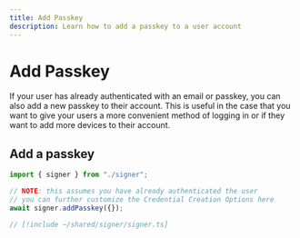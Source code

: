 ```yaml
---
title: Add Passkey
description: Learn how to add a passkey to a user account
---
```


# Add Passkey

If your user has already authenticated with an email or passkey, you can also add a new passkey to their account. This is
useful in the case that you want to give your users a more convenient method of logging in or if they want to add more devices
to their account.

## Add a passkey

<CodeBlocks>

```ts twoslash [example.ts]
import { signer } from "./signer";

// NOTE: this assumes you have already authenticated the user
// you can further customize the Credential Creation Options here
await signer.addPasskey({});
```

```ts twoslash [signer] filename="signer.ts"
// [!include ~/shared/signer/signer.ts]
```

</CodeBlocks>
